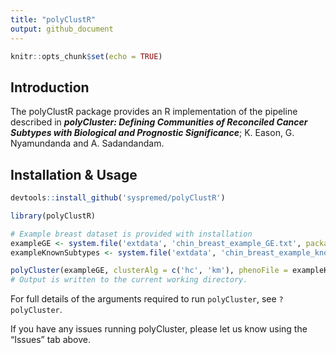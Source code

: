 ```yaml
---
title: "polyClustR"
output: github_document
---
```


```r
knitr::opts_chunk$set(echo = TRUE)
```

## Introduction

The polyClustR package provides an R implementation of the pipeline described in ***polyCluster: Defining Communities of Reconciled Cancer Subtypes with Biological and Prognostic Significance***; K. Eason, G. Nyamundanda and A. Sadandandam.

## Installation & Usage

```r
devtools::install_github('syspremed/polyClustR')

library(polyClustR)

# Example breast dataset is provided with installation
exampleGE <- system.file('extdata', 'chin_breast_example_GE.txt', package = 'polyClustR')
exampleKnownSubtypes <- system.file('extdata', 'chin_breast_example_known_subtypes.txt', package = 'polyClustR')

polyCluster(exampleGE, clusterAlg = c('hc', 'km'), phenoFile = exampleKnownSubtypes, ref = 'test_run')
# Output is written to the current working directory.
```

For full details of the arguments required to run `polyCluster`, see `?polyCluster`.

If you have any issues running polyCluster, please let us know using the "Issues" tab above.
